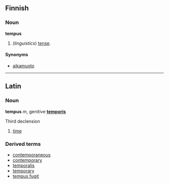 ==Finnish==

===Noun===
'''tempus'''

# (''linguistics'') [[tense]].

====Synonyms====
*[[aikamuoto]]

----
==Latin==
===Noun===
'''tempus''' ''m'', genitive '''[[temporis]]'''

Third declension

# [[time]]

===Derived terms===
*[[contemporaneous]]
*[[contemporary]]
*[[temporalis]]
*[[temporary]]
*[[tempus fugit]]